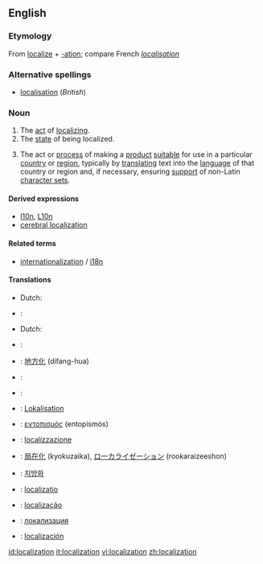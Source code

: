 {{see|localisation}}
{{wikipedia}}
==English==

===Etymology===
From [[localize]] + [[-ation]]; compare French ''[[localisation#French|localisation]]''

===Alternative spellings===
* [[localisation]] (''British'')

===Noun===
{{en-noun}}

# The [[act]] of [[localize|localizing]].
# The [[state]] of being localized.
# {{context|software engineering}} The act or [[process]] of making a [[product]] [[suitable]] for use in a particular [[country]] or [[region]], typically by [[translate|translating]] text into the [[language]] of that country or region and, if necessary, ensuring [[support]] of non-Latin [[character set]]s.

====Derived expressions====
* [[l10n]], [[L10n]]
* [[cerebral localization]]

====Related terms====
* [[internationalization]] / [[i18n]]

====Translations====
{{trans-top|act of localizing}}
*Dutch: {{t|nl|localisatie|f}}
{{trans-mid}}
*{{no}}: {{t-|no|lokalisering|f}}
{{trans-bottom}}

{{trans-top|state of being localized}}
*Dutch: {{t|nl|localisatie|f}}
{{trans-mid}}
*{{no}}: {{t-|no|lokalisering|f}}
{{trans-bottom}}

{{trans-top|software engineering: act or process of making a product suitable for use in a particular country or region}}
{{trans-mid}}
{{trans-bottom}}

{{checktrans}}
{{trans-top|Translations to be checked}}
*{{ttbc|Chinese}}: [[地方化]] (difang-hua)
*{{ttbc|Dutch}}: {{t|nl|localisatie|f}}
*{{ttbc|French}}: {{t|fr|localisation|f}}
*{{ttbc|German}}: [[Lokalisation]]
*{{ttbc|Greek}}: [[εντοπισμός]] (entopismós)
*{{ttbc|Italian}}: [[localizzazione]]
{{trans-mid}}
*{{ttbc|Japanese}}: [[局在化]] (kyokuzaika), [[ローカライゼーション]] (rookaraizeeshon)
*{{ttbc|Korean}}: [[지방화]]
*{{ttbc|Latin}}: [[localizatio]]
*{{ttbc|Portuguese}}: [[localização]]
*{{ttbc|Russian}}: [[локализация]]
*{{ttbc|Spanish}}: [[localización]]
{{trans-bottom}}

[[id:localization]]
[[it:localization]]
[[vi:localization]]
[[zh:localization]]